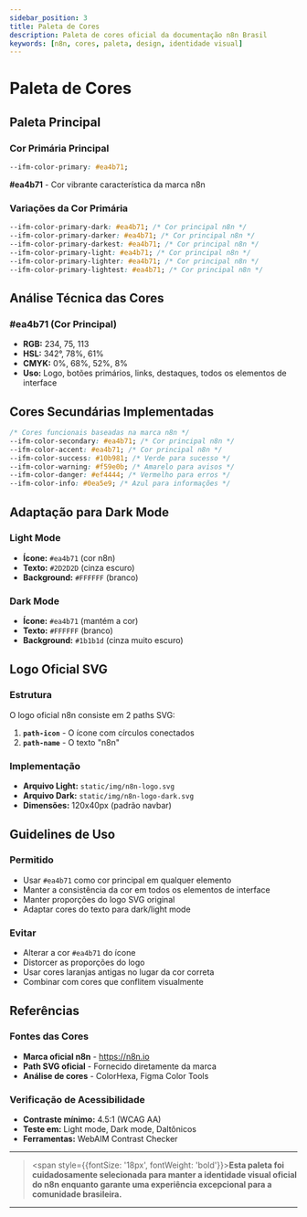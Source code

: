 ---
sidebar_position: 3
title: Paleta de Cores
description: Paleta de cores oficial da documentação n8n Brasil
keywords: [n8n, cores, paleta, design, identidade visual]
---


# <IonicIcon name="color-palette-outline" size={32} color="#ea4b71" /> Paleta de Cores

## <IonicIcon name="star-outline" size={24} color="#ea4b71" /> Paleta Principal

### **Cor Primária Principal**
```css
--ifm-color-primary: #ea4b71;
```
**#ea4b71** - Cor vibrante característica da marca n8n

### **Variações da Cor Primária**
```css
--ifm-color-primary-dark: #ea4b71; /* Cor principal n8n */
--ifm-color-primary-darker: #ea4b71; /* Cor principal n8n */
--ifm-color-primary-darkest: #ea4b71; /* Cor principal n8n */
--ifm-color-primary-light: #ea4b71; /* Cor principal n8n */
--ifm-color-primary-lighter: #ea4b71; /* Cor principal n8n */
--ifm-color-primary-lightest: #ea4b71; /* Cor principal n8n */
```

## <IonicIcon name="analytics-outline" size={24} color="#ea4b71" /> **Análise Técnica das Cores**

### **#ea4b71** (Cor Principal)
- **RGB:** 234, 75, 113
- **HSL:** 342°, 78%, 61%
- **CMYK:** 0%, 68%, 52%, 8%
- **Uso:** Logo, botões primários, links, destaques, todos os elementos de interface

## <IonicIcon name="color-palette-outline" size={24} color="#ea4b71" /> **Cores Secundárias Implementadas**

```css
/* Cores funcionais baseadas na marca n8n */
--ifm-color-secondary: #ea4b71; /* Cor principal n8n */
--ifm-color-accent: #ea4b71; /* Cor principal n8n */
--ifm-color-success: #10b981; /* Verde para sucesso */
--ifm-color-warning: #f59e0b; /* Amarelo para avisos */
--ifm-color-danger: #ef4444; /* Vermelho para erros */
--ifm-color-info: #0ea5e9; /* Azul para informações */
```

## <IonicIcon name="contrast-outline" size={24} color="#ea4b71" /> **Adaptação para Dark Mode**

### **Light Mode**
- **Ícone:** `#ea4b71` (cor n8n)
- **Texto:** `#2D2D2D` (cinza escuro)
- **Background:** `#FFFFFF` (branco)

### **Dark Mode**
- **Ícone:** `#ea4b71` (mantém a cor)
- **Texto:** `#FFFFFF` (branco)
- **Background:** `#1b1b1d` (cinza muito escuro)

## <IonicIcon name="image-outline" size={24} color="#ea4b71" /> **Logo Oficial SVG**

### **Estrutura**
O logo oficial n8n consiste em 2 paths SVG:

1. **`path-icon`** - O ícone com círculos conectados
2. **`path-name`** - O texto "n8n"

### **Implementação**
- **Arquivo Light:** `static/img/n8n-logo.svg`
- **Arquivo Dark:** `static/img/n8n-logo-dark.svg`
- **Dimensões:** 120x40px (padrão navbar)

## <IonicIcon name="list-outline" size={24} color="#ea4b71" /> **Guidelines de Uso**

### **Permitido**
- Usar `#ea4b71` como cor principal em qualquer elemento
- Manter a consistência da cor em todos os elementos de interface
- Manter proporções do logo SVG original
- Adaptar cores do texto para dark/light mode

### **Evitar**
- Alterar a cor `#ea4b71` do ícone
- Distorcer as proporções do logo
- Usar cores laranjas antigas no lugar da cor correta
- Combinar com cores que conflitem visualmente

## <IonicIcon name="book-outline" size={24} color="#ea4b71" /> **Referências**

### **Fontes das Cores**
- **Marca oficial n8n** - https://n8n.io
- **Path SVG oficial** - Fornecido diretamente da marca
- **Análise de cores** - ColorHexa, Figma Color Tools

### **Verificação de Acessibilidade**
- **Contraste mínimo:** 4.5:1 (WCAG AA)
- **Teste em:** Light mode, Dark mode, Daltônicos
- **Ferramentas:** WebAIM Contrast Checker

---

> <span style={{fontSize: '18px', fontWeight: 'bold'}}>**Esta paleta foi cuidadosamente selecionada para manter a identidade visual oficial do n8n enquanto garante uma experiência excepcional para a comunidade brasileira.**</span>

---
